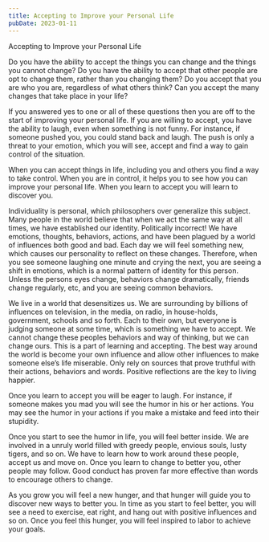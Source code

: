 ```yaml
---
title: Accepting to Improve your Personal Life
pubDate: 2023-01-11
---
```


Accepting to Improve your Personal Life 

Do you have the ability to accept the things you can change and the things you cannot change? Do you have the ability to accept that other people are opt to change them, rather than you changing them? Do you accept that you are who you are, regardless of what others think? Can you accept the many changes that take place in your life? 

If you answered yes to one or all of these questions then you are off to the start of improving your personal life. If you are willing to accept, you have the ability to laugh, even when something is not funny. For instance, if someone pushed you, you could stand back and laugh. The push is only a threat to your emotion, which you will see, accept and find a way to gain control of the situation. 

When you can accept things in life, including you and others you find a way to take control. When you are in control, it helps you to see how you can improve your personal life. When you learn to accept you will learn to discover you. 

Individuality is personal, which philosophers over generalize this subject. Many people in the world believe that when we act the same way at all times, we have established our identity. Politically incorrect! We have emotions, thoughts, behaviors, actions, and have been plagued by a world of influences both good and bad. Each day we will feel something new, which causes our personality to reflect on these changes. Therefore, when you see someone laughing one minute and crying the next, you are seeing a shift in emotions, which is a normal pattern of identity for this person. Unless the persons eyes change, behaviors change dramatically, friends change regularly, etc, and you are seeing common behaviors. 

We live in a world that desensitizes us. We are surrounding by billions of influences on television, in the media, on radio, in house-holds, government, schools and so forth. Each to their own, but everyone is judging someone at some time, which is something we have to accept. We cannot change these peoples behaviors and way of thinking, but we can change ours. This is a part of learning and accepting. The best way around the world is become your own influence and allow other influences to make someone else’s life miserable. Only rely on sources that prove truthful with their actions, behaviors and words. Positive reflections are the key to living happier. 

Once you learn to accept you will be eager to laugh. For instance, if someone makes you mad you will see the humor in his or her actions. You may see the humor in your actions if you make a mistake and feed into their stupidity. 

Once you start to see the humor in life, you will feel better inside. We are involved in a unruly world filled with greedy people, envious souls, lusty tigers, and so on. We have to learn how to work around these people, accept us and move on. Once you learn to change to better you, other people may follow. Good conduct has proven far more effective than words to encourage others to change. 

As you grow you will feel a new hunger, and that hunger will guide you to discover new ways to better you. In time as you start to feel better, you will see a need to exercise, eat right, and hang out with positive influences and so on. Once you feel this hunger, you will feel inspired to labor to achieve your goals.